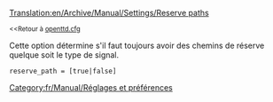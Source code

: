 [[Translation:en/Archive/Manual/Settings/Reserve paths]]


<small><<Retour à [[fr/Archive/Manual/Settings/Openttd.cfg|openttd.cfg]]</small>

Cette option détermine s'il faut toujours avoir des chemins de réserve quelque soit le type de signal.
 reserve_path = [true|false]

[[Category:fr/Manual/Réglages et préférences]]